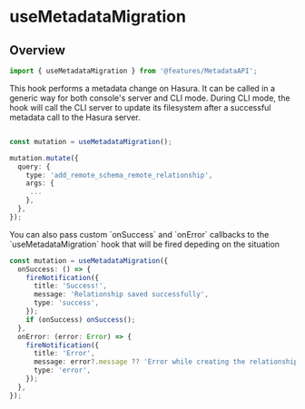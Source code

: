 
<Meta title="Hooks/useMetadataMigration" />

<h1 class="text-xl font-semibold mb-md">useMetadataMigration</h1>

<h2 class="text-lg font-semibold mb-xs">Overview</h2>

```typescript
import { useMetadataMigration } from '@features/MetadataAPI';
```

<p class="mb-md text-muted mb-sm">
  This hook performs a metadata change on Hasura. It can be called in a generic
  way for both console's server and CLI mode. During CLI mode, the hook will
  call the CLI server to update its filesystem after a successful metadata call
  to the Hasura server.
</p>

```typescript

const mutation = useMetadataMigration();

mutation.mutate({
  query: {
    type: 'add_remote_schema_remote_relationship',
    args: {
     ...
    },
  },
});
```

<p class="mb-md text-muted mb-sm">
  You can also pass custom `onSuccess` and `onError` callbacks to the
  `useMetadataMigration` hook that will be fired depeding on the situation
</p>

```typescript
const mutation = useMetadataMigration({
  onSuccess: () => {
    fireNotification({
      title: 'Success!',
      message: 'Relationship saved successfully',
      type: 'success',
    });
    if (onSuccess) onSuccess();
  },
  onError: (error: Error) => {
    fireNotification({
      title: 'Error',
      message: error?.message ?? 'Error while creating the relationship',
      type: 'error',
    });
  },
});
```
